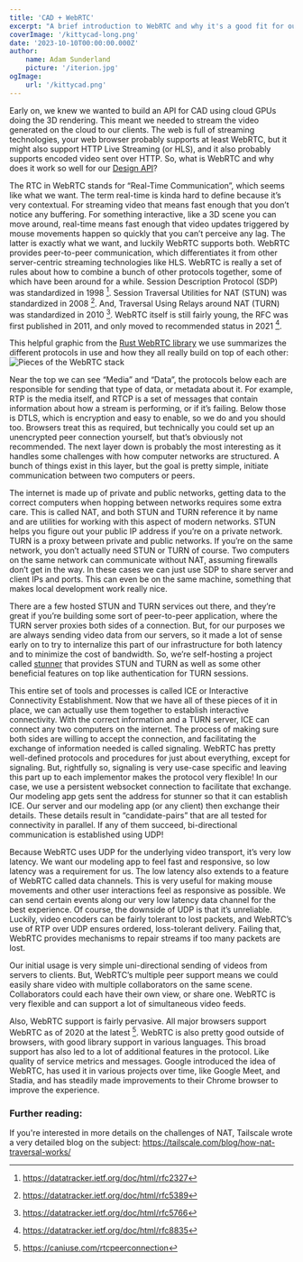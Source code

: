 ```yaml
---
title: 'CAD + WebRTC'
excerpt: "A brief introduction to WebRTC and why it's a good fit for our Design API"
coverImage: '/kittycad-long.png'
date: '2023-10-10T00:00:00.000Z'
author:
    name: Adam Sunderland
    picture: '/iterion.jpg'
ogImage:
    url: '/kittycad.png'
---
```


Early on, we knew we wanted to build an API for CAD using cloud GPUs doing the 3D rendering. This meant we needed to stream the video generated on the cloud to our clients. The web is full of streaming technologies, your web browser probably supports at least WebRTC, but it might also support HTTP Live Streaming (or HLS), and it also probably supports encoded video sent over HTTP. So, what is WebRTC and why does it work so well for our [Design API](/design-api)?

The RTC in WebRTC stands for “Real-Time Communication”, which seems like what we want. The term real-time is kinda hard to define because it’s very contextual. For streaming video that means fast enough that you don’t notice any buffering. For something interactive, like a 3D scene you can move around, real-time means fast enough that video updates triggered by mouse movements happen so quickly that you can’t perceive any lag. The latter is exactly what we want, and luckily WebRTC supports both. WebRTC provides peer-to-peer communication, which differentiates it from other server-centric streaming technologies like HLS. WebRTC is really a set of rules about how to combine a bunch of other protocols together, some of which have been around for a while. Session Description Protocol (SDP) was standardized in 1998 [^1]. Session Traversal Utilities for NAT (STUN) was standardized in 2008 [^2]. And, Traversal Using Relays around NAT (TURN) was standardized in 2010 [^3]. WebRTC itself is still fairly young, the RFC was first published in 2011, and only moved to recommended status in 2021 [^4].

This helpful graphic from the [Rust WebRTC library](https://github.com/webrtc-rs/webrtc) we use summarizes the different protocols in use and how they all really build on top of each other:
![Pieces of the WebRTC stack](/webrtc_stack.png)
 
Near the top we can see “Media” and “Data”, the protocols below each are responsible for sending that type of data, or metadata about it. For example, RTP is the media itself, and RTCP is a set of messages that contain information about how a stream is performing, or if it’s failing. Below those is DTLS, which is encryption and easy to enable, so we do and you should too. Browsers treat this as required, but technically you could set up an unencrypted peer connection yourself, but that’s obviously not recommended. The next layer down is probably the most interesting as it handles some challenges with how computer networks are structured. A bunch of things exist in this layer, but the goal is pretty simple, initiate communication between two computers or peers. 

The internet is made up of private and public networks, getting data to the correct computers when hopping between networks requires some extra care. This is called NAT, and both STUN and TURN reference it by name and are utilities for working with this aspect of modern networks. STUN helps you figure out your public IP address if you’re on a private network. TURN is a proxy between private and public networks. If you’re on the same network, you don’t actually need STUN or TURN of course. Two computers on the same network can communicate without NAT, assuming firewalls don’t get in the way. In these cases we can just use SDP to share server and client IPs and ports. This can even be on the same machine, something that makes local development work really nice.

There are a few hosted STUN and TURN services out there, and they’re great if you’re building some sort of peer-to-peer application, where the TURN server proxies both sides of a connection. But, for our purposes we are always sending video data from our servers, so it made a lot of sense early on to try to internalize this part of our infrastructure for both latency and to minimize the cost of bandwidth. So, we’re self-hosting a project called [stunner](https://github.com/l7mp/stunner) that provides STUN and TURN as well as some other beneficial features on top like authentication for TURN sessions.

This entire set of tools and processes is called ICE or Interactive Connectivity Establishment. Now that we have all of these pieces of it in place, we can actually use them together to establish interactive connectivity. With the correct information and a TURN server, ICE can connect any two computers on the internet. The process of making sure both sides are willing to accept the connection, and facilitating the exchange of information needed is called signaling. WebRTC has pretty well-defined protocols and procedures for just about everything, except for signaling. But, rightfully so, signaling is very use-case specific and leaving this part up to each implementor makes the protocol very flexible! In our case, we use a persistent websocket connection to facilitate that exchange. Our modeling app gets sent the address for stunner so that it can establish ICE. Our server and our modeling app (or any client) then exchange their details. These details result in “candidate-pairs” that are all tested for connectivity in parallel. If any of them succeed, bi-directional communication is established using UDP!

Because WebRTC uses UDP for the underlying video transport, it’s very low latency. We want our modeling app to feel fast and responsive, so low latency was a requirement for us. The low latency also extends to a feature of WebRTC called data channels. This is very useful for making mouse movements and other user interactions feel as responsive as possible. We can send certain events along our very low latency data channel for the best experience. Of course, the downside of UDP is that it’s unreliable. Luckily, video encoders can be fairly tolerant to lost packets, and WebRTC’s use of RTP over UDP ensures ordered, loss-tolerant delivery. Failing that, WebRTC provides mechanisms to repair streams if too many packets are lost.

Our initial usage is very simple uni-directional sending of videos from servers to clients. But, WebRTC’s multiple peer support means we could easily share video with multiple collaborators on the same scene. Collaborators could each have their own view, or share one. WebRTC is very flexible and can support a lot of simultaneous video feeds.

Also, WebRTC support is fairly pervasive. All major browsers support WebRTC as of 2020 at the latest [^5]. WebRTC is also pretty good outside of browsers, with good library support in various languages. This broad support has also led to a lot of additional features in the protocol. Like quality of service metrics and messages. Google introduced the idea of WebRTC, has used it in various projects over time, like Google Meet, and Stadia, and has steadily made improvements to their Chrome browser to improve the experience.

### Further reading:

If you're interested in more details on the challenges of NAT, Tailscale wrote a very detailed blog on the subject:
https://tailscale.com/blog/how-nat-traversal-works/

[^1]: https://datatracker.ietf.org/doc/html/rfc2327
[^2]: https://datatracker.ietf.org/doc/html/rfc5389
[^3]: https://datatracker.ietf.org/doc/html/rfc5766
[^4]: https://datatracker.ietf.org/doc/html/rfc8835
[^5]: https://caniuse.com/rtcpeerconnection

